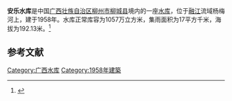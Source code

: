 {{Infobox Reservoir 
|name = 安乐水库
|nickname = 
|image = 
|image_caption = 
|map = 
|map_caption = 
|pushpin_map = 
|pushpin_map_caption = 
|code = 
|class = 
|location_of_reservoir = [[广西壮族自治区|广西壮族自治区]][[柳州市|柳州市]][[柳城县|柳城县]]
|location_of_dam = 
|inflow = 
|outflow = 
|catchment_area = 17
|reservoir_area = 
|mean_depth = 
|maximum_depth = 
|flood_level = 
|normal_water_level = 
|dead_water_level = 
|water_quality = 
|island = 
|maximum_storage_capacity = 
|normal_storage_capacity = 1057万
|dead_storage_capacity = 
|type_of_dam = 
|elevation_of_dam = 
|height_of_dam = 
|length_of_dam = 
|width_of_dam = 
|installed_capacity = 
|irrigated_area =
|start = 
|complete = 1958年
|cost = 
|emigrate = 
|latd = 
|latm = 
|lats = 
|latNS = 
|longd = 
|longm = 
|longs = 
|longEW = 
|website = 
|footnotes = 
}}
'''安乐水库'''是中国[[广西壮族自治区|广西壮族自治区]][[柳州市|柳州市]][[柳城县|柳城县]]境内的一座[[水库|水库]]，位于[[融江|融江]]流域杨梅河上，建于1958年。水库正常库容为1057万立方米，集雨面积为17平方千米，海拔为192.13米。<ref>{{cite web |url=http://brim.ihb.ac.cn/12/CN/12.asp |title=中国大中型水库基本特征数据库 |work=中国生物多样性信息系统内陆水体生物学分部 |deadurl=yes |archiveurl=https://web.archive.org/web/20120402061833/http://brim.ihb.ac.cn/12/CN/12.asp |archivedate=2012-04-02 |access-date=2012-03-28 }}</ref>
== 参考文献 ==
{{Reflist}}

{{广西小作品}}

[[Category:广西水库|Category:广西水库]]
[[Category:1958年建築|Category:1958年建築]]